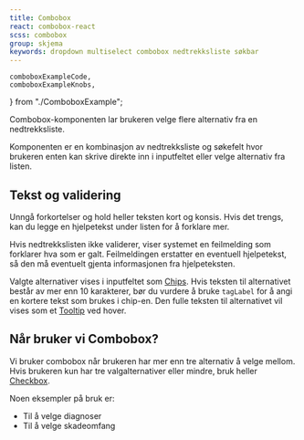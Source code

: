 ```yaml
---
title: Combobox
react: combobox-react
scss: combobox
group: skjema
keywords: dropdown multiselect combobox nedtrekksliste søkbar
---
```


    comboboxExampleCode,
    comboboxExampleKnobs,
} from "./ComboboxExample";

<Ingress>
    Combobox-komponenten lar brukeren velge flere alternativ fra en
    nedtrekksliste.
</Ingress>

<ComponentExample
    component={ComboboxExample}
    codeExample={comboboxExampleCode}
    knobs={comboboxExampleKnobs}
    title="Combobox"
/>

Komponenten er en kombinasjon av nedtrekksliste og søkefelt hvor brukeren enten kan skrive direkte inn i inputfeltet eller velge alternativ fra listen.

## Tekst og validering

Unngå forkortelser og hold heller teksten kort og konsis.
Hvis det trengs, kan du legge en hjelpetekst under listen for å forklare mer.

Hvis nedtrekkslisten ikke validerer, viser systemet en feilmelding som forklarer hva som er galt. Feilmeldingen erstatter en eventuell hjelpetekst, så den må eventuelt gjenta informasjonen fra hjelpeteksten.

Valgte alternativer vises i inputfeltet som [Chips](/komponenter/chip). Hvis teksten til alternativet består av mer enn 10 karakterer, bør du vurdere å bruke `tagLabel` for å angi en kortere tekst som brukes i chip-en. Den fulle teksten til alternativet vil vises som et [Tooltip](/komponenter/tooltip) ved hover.

## Når bruker vi Combobox?

Vi bruker combobox når brukeren har mer enn tre alternativ å velge mellom. Hvis brukeren kun har tre valgalternativer eller mindre, bruk heller [Checkbox](/komponenter/checkbox).

Noen eksempler på bruk er:

-   Til å velge diagnoser
-   Til å velge skadeomfang
